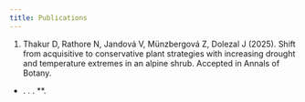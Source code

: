 ```yaml
---
title: Publications
---
```

1.	Thakur D, Rathore N, Jandová V, Münzbergová Z, Dolezal J (2025). Shift from acquisitive to conservative plant strategies with increasing drought and temperature extremes in an alpine shrub. Accepted in Annals of Botany. 

-  . . . **. 
